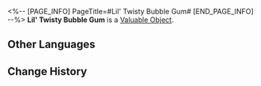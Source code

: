 <%-- [PAGE_INFO]
PageTitle=#Lil' Twisty Bubble Gum#
[END_PAGE_INFO] --%>
{{Item Infobox
|id          = 121000
|image       = Item Lil' Twisty Bubble Gum.png
|type        = Valuable Object
|invCategory = Valuables
|rarity      = 4
|effect      = 
|description = A tasty and cheap Punklorde snack. Can be used to Superimpose the Light Cone "Before the Tutorial Mission Starts."
}}
{{Description|A candy favored by a certain Stellaron Hunter. It contains rocket tree gum, and the crispy sound of bubbles popping is absolutely irresistible.<br /><br />''"Pop!"''}}
'''Lil' Twisty Bubble Gum''' is a [[Valuable Object]].

==Other Languages==
{{Other Languages
|en   = Lil' Twisty Bubble Gum
|zhs  = 小拧巴吹泡糖
|zht  = 小彆扭泡泡糖
|ja   = ツイストガム
|ko   = 트위스티 풍선껌
|es   = Chicle Globitos
|fr   = P'tit chewing-gum insolite
|ru   = Жвачка-взрывачка
|th   = Lil' Twisty Bubble Gum
|vi   = Kẹo Cao Su Lil
|de   = Kleiner gedrehter Kaugummi
|id   = Lil' Twisty Bubble Gum
|pt   = Chicletinho de Rolo
}}

==Change History==
{{Change History|1.1}}